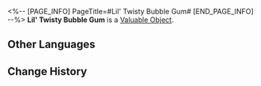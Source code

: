 <%-- [PAGE_INFO]
PageTitle=#Lil' Twisty Bubble Gum#
[END_PAGE_INFO] --%>
{{Item Infobox
|id          = 121000
|image       = Item Lil' Twisty Bubble Gum.png
|type        = Valuable Object
|invCategory = Valuables
|rarity      = 4
|effect      = 
|description = A tasty and cheap Punklorde snack. Can be used to Superimpose the Light Cone "Before the Tutorial Mission Starts."
}}
{{Description|A candy favored by a certain Stellaron Hunter. It contains rocket tree gum, and the crispy sound of bubbles popping is absolutely irresistible.<br /><br />''"Pop!"''}}
'''Lil' Twisty Bubble Gum''' is a [[Valuable Object]].

==Other Languages==
{{Other Languages
|en   = Lil' Twisty Bubble Gum
|zhs  = 小拧巴吹泡糖
|zht  = 小彆扭泡泡糖
|ja   = ツイストガム
|ko   = 트위스티 풍선껌
|es   = Chicle Globitos
|fr   = P'tit chewing-gum insolite
|ru   = Жвачка-взрывачка
|th   = Lil' Twisty Bubble Gum
|vi   = Kẹo Cao Su Lil
|de   = Kleiner gedrehter Kaugummi
|id   = Lil' Twisty Bubble Gum
|pt   = Chicletinho de Rolo
}}

==Change History==
{{Change History|1.1}}